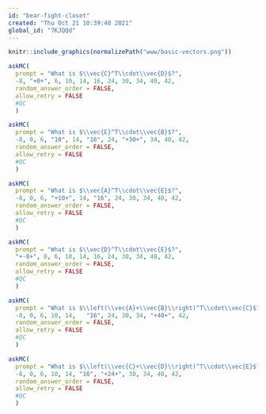 ```yaml
---
id: "bear-fight-closet"
created: "Thu Oct 21 10:39:40 2021"
global_id: "7KJQQd"
---
```


```r
knitr::include_graphics(normalizePath("www/basic-vectors.png"))
```


```r
askMC(
  prompt = "What is $\\vec{C}^T\\cdot\\vec{D}$?",
  -8, "+0+", 6, 10, 14, 16, 24, 30, 34, 40, 42,
  random_answer_order = FALSE,
  allow_retry = FALSE
  #QC
  )
```

```r
askMC(
  prompt = "What is $\\vec{E}^T\\cdot\\vec{B}$?",
  -8, 0, 6, "10", 14, "16", 24, "+30+", 34, 40, 42,
  random_answer_order = FALSE,
  allow_retry = FALSE
  #QC
  )
```

```r
askMC(
  prompt = "What is $\\vec{A}^T\\cdot\\vec{E}$?",
  -8, 0, 6, "+10+", 14, "16", 24, 30, 34, 40, 42,
  random_answer_order = FALSE,
  allow_retry = FALSE
  #QC
  )
```


```r
askMC(
  prompt = "What is $\\vec{D}^T\\cdot\\vec{E}$?",
  "+-8+", 0, 6, 10, 14, 16, 24, 30, 34, 40, 42,
  random_answer_order = FALSE,
  allow_retry = FALSE
  #QC
  )
```

```r
askMC(
  prompt = "What is $\\left(\\vec{A}+\\vec{B}\\right)^T\\cdot\\vec{C}$?",
  -8, 0, 6, 10, 14,   "16", 24, 30, 34, "+40+", 42,
  random_answer_order = FALSE,
  allow_retry = FALSE
  #QC
  )
```

```r
askMC(
  prompt = "What is $\\left(\\vec{C}+\\vec{D}\\right)^T\\cdot\\vec{E}$?",
  -8, 0, 6, 10, 14, "16", "+24+", 30, 34, 40, 42,
  random_answer_order = FALSE,
  allow_retry = FALSE
  #QC
  )
```
